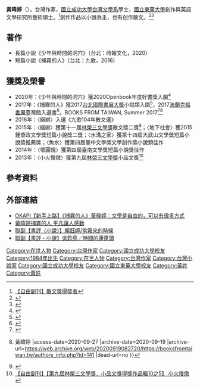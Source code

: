 {{Infobox writer
| name          = 黃暐婷
| romaji        = Huang Wei-Ting
| image         = 
| imagesize     = 
| caption       = 
| original      = 
| kana          = 
| zi            = 
| hao           = 
| birthname     = 
| pseudonym     = 
| birthdate     = {{birth year and age|1984}}
| birthplace    = 
| deathdate     = 
| deathplace    = 
| resting_place = 
| residence     =
| occupation    = 
| language      = 
| nationality   = {{ROC}}
| ethnicity     = 
| citizenship   = 
| education     = [[國立東華大學|國立東華大學]]創作與英語文學研究所
| alma_mater = [[國立東華大學|國立東華大學]]<Br/>[[國立成功大學|國立成功大學]]
| period        = 
| genre         = 
| subject       = 
| movement      = 
| notableworks  = 《少年與時間的洞穴》（2020）<Br/>《捕霧的人》（2016）
| parents       =
| spouse        = 
| partner       = 
| children      = 
| relatives     = 
| influences    = 
| influenced    = 
| awards = [[台北國際書展大獎|台北國際書展大獎]]入圍<Br/>[[林榮三文學獎|林榮三文學獎]]<Br/>鍾肇政文學獎
| signature     = 
| website = [https://www.facebook.com/ciel.HuangWT 黃暐婷 (ciel)]
}}

'''黃暐婷'''（{{bd|1984年}}），台灣作家，[[國立成功大學|國立成功大學]][[台灣文學系|台灣文學系]]學士，[[國立東華大學|國立東華大學]]創作與英語文學研究所藝術碩士。<ref>[https://ent.ltn.com.tw/news/paper/926798 【自由副刊】散文獎得獎者]</ref>創作作品以小說為主，也有创作散文。<ref>{{Cite web |url=https://ent.ltn.com.tw/news/breakingnews/1500907 |title=快看！第11屆林榮三文學獎 首獎得主揭曉 |access-date=2020-09-28 |archive-date=2018-12-11 |archive-url=https://web.archive.org/web/20181211104238/http://ent.ltn.com.tw/news/breakingnews/1500907 |dead-url=no }}</ref><ref>{{Cite web |url=https://news.ltn.com.tw/news/life/paper/730928 |title=第九屆林榮三文學獎得獎名單 |access-date=2020-09-28 |archive-date=2014-04-20 |archive-url=https://web.archive.org/web/20140420013156/http://news.ltn.com.tw/news/life/paper/730928 |dead-url=no }}</ref>

== 著作 ==
* 長篇小說《少年與時間的洞穴》（台北：時報文化，2020）
* 短篇小說《捕霧的人》（台北：九歌，2016）

== 獲獎及榮譽 ==
* 2020年：《少年與時間的洞穴》獲2020Openbook年度好書獎入圍<ref>{{Cite web |url=https://www.openbook.org.tw/article/p-64165 |title=2020Openbook好書獎》年度好書・入圍書單 |access-date=2020-12-01 |archive-date=2021-01-21 |archive-url=https://web.archive.org/web/20210121010557/https://www.openbook.org.tw/article/p-64165 |dead-url=no }}</ref>
* 2017年：《捕霧的人》獲2017[[台北國際書展大獎|台北國際書展大獎]]小說類入圍<ref>{{Cite web |url=https://www-ws.gov.taipei/Download.ashx?u=LzAwMS9VcGxvYWQvNDMwL3JlbGZpbGUvNDEzODMvNzU0MTI3Mi83NTE2MTQxMjY5Ni5wZGY%3D&n=NzUxNjE0MTI2OTYucGRm&icon=..pdf |title=2017台北國際書展大獎 |access-date=2020-09-27 |archive-date=2020-08-07 |archive-url=https://web.archive.org/web/20200807034547/https://www-ws.gov.taipei/Download.ashx?u=LzAwMS9VcGxvYWQvNDMwL3JlbGZpbGUvNDEzODMvNzU0MTI3Mi83NTE2MTQxMjY5Ni5wZGY%3D&n=NzUxNjE0MTI2OTYucGRm&icon=..pdf |dead-url=no }}</ref>，2017[[法蘭克福書展|法蘭克福書展]]臺灣館入選書<ref>{{Cite web |url=https://www.tibe.org.tw/tw/news_detail/4/204 |title=2017法蘭克福書展臺灣館入選書單出爐！ |access-date=2020-09-27 |archive-date=2018-07-03 |archive-url=https://web.archive.org/web/20180703071413/http://www.tibe.org.tw/tw/news_detail/4/204 |dead-url=no }}</ref>，BOOKS FROM TAIWAN, Summer 2017<ref>{{Cite web |url=https://booksfromtaiwan.tw/books_info.php?id=152 |title=BOOKS FROM TAIWAN, THE FOG CATCHER |access-date=2020-09-27 |archive-date=2021-06-25 |archive-url=https://web.archive.org/web/20210625060848/https://booksfromtaiwan.tw/books_info.php?id=152 |dead-url=no }}</ref><ref>{{Cite web |url=https://booksfromtaiwan.tw/authors_info.php?id=141 |title=BOOKS FROM TAIWAN, Huang Wei-Ting {{!}} 黃暐婷 |access-date=2020-09-27 |archive-date=2020-09-19 |archive-url=https://web.archive.org/web/20200919082720/https://booksfromtaiwan.tw/authors_info.php?id=141 |dead-url=no }}</ref>
* 2016年：〈綑綁〉入選《九歌104年散文選》
* 2015年：〈綑綁〉獲第十一屆[[林榮三文學獎|林榮三文學獎]]散文獎二獎<ref>{{Cite web |url=https://ent.ltn.com.tw/news/paper/934331 |title=【自由副刊】【第十一屆林榮三文學獎．散文獎二獎】 綑綁 |access-date=2020-09-27 |archive-date=2021-11-15 |archive-url=https://web.archive.org/web/20211115012057/https://ent.ltn.com.tw/news/paper/934331 |dead-url=no }}</ref>；〈地下社會〉獲2015鍾肇政文學獎短篇小說獎二獎；〈水溝之家〉獲第十四屆大武山文學獎短篇小說獎推薦獎；〈魚水〉獲第四屆臺中文學獎文學創作獎小說類佳作
* 2014年：〈壞圓規〉獲第四屆臺南文學獎短篇小說獎佳作
* 2013年：〈小火慢燉〉獲第九屆[[林榮三文學獎|林榮三文學獎]]小品文獎<ref>[https://ent.ltn.com.tw/news/paper/729661 【自由副刊】【第九屆林榮三文學獎．小品文獎得獎作品輯10之5】 小火慢燉]</ref>

== 參考資料 ==
{{reflist}}

== 外部連結 ==
* [https://okapi.books.com.tw/article/9102 OKAPI【新手上路】《捕霧的人》黃暐婷：文學是自由的，可以有很多方式] {{Wayback|url=https://okapi.books.com.tw/article/9102 |date=20181010092758 }}
* [https://www.chinatimes.com/newspapers/20161016000319-260115?chdtv 黃暐婷捕霧的人 平凡讓人感動]
* [https://paper.udn.com/udnpaper/PIC0004/310224/web/index.html 聯副【書評〈小說〉】賴鈺婷/當霧來的時候]
* [https://udn.com/news/story/12661/5357219 聯副【書評・小說】吳鈞堯／時間的蓮蓬頭]

[[Category:在世人物|Category:在世人物]]
[[Category:台灣作家|Category:台灣作家]]

[[Category:國立成功大學校友|Category:國立成功大學校友]]

[[Category:1984年出生|Category:1984年出生]]
[[Category:在世人物|Category:在世人物]]
[[Category:台灣作家|Category:台灣作家]]
[[Category:台灣小說家|Category:台灣小說家]]
[[Category:國立成功大學校友|Category:國立成功大學校友]]
[[Category:國立東華大學校友|Category:國立東華大學校友]]
[[Category:黃姓|Category:黃姓]]
[[Category:黃姓|Category:黃姓]]
